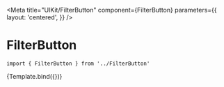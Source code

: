 
<Meta
  title="UIKit/FilterButton"
  component={FilterButton}
  parameters={{
    layout: 'centered',
  }}
/>


# FilterButton



```
import { FilterButton } from '../FilterButton'
```

<Canvas>
    <Story
        name="FilterButton"
        args={{
            displayFilter: action("displayFilter"),
            type: "mobile",
            title: "Hide Filters"
        }}
    >
        {Template.bind({})}
    </Story>
</Canvas>
